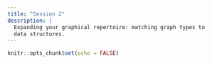 ```yaml
---
title: "Session 2"
description: |
  Expanding your graphical repertoire: matching graph types to  
  data structures. 
---
```


```r
knitr::opts_chunk$set(echo = FALSE)
```

